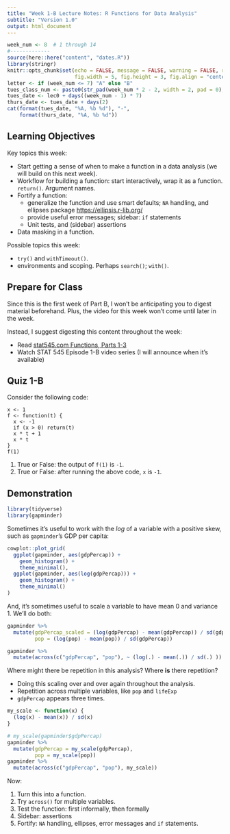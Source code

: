```yaml
---
title: "Week 1-B Lecture Notes: R Functions for Data Analysis"
subtitle: "Version 1.0"
output: html_document
---
```


```r
week_num <- 8  # 1 through 14
#-------------
source(here::here("content", "dates.R"))
library(stringr)
knitr::opts_chunk$set(echo = FALSE, message = FALSE, warning = FALSE, results = "asis",
                      fig.width = 5, fig.height = 3, fig.align = "center")
letter <- if (week_num <= 7) "A" else "B"
tues_class_num <- paste0(str_pad(week_num * 2 - 2, width = 2, pad = 0), letter)
tues_date <- lec0 + days((week_num - 1) * 7)
thurs_date <- tues_date + days(2)
cat(format(tues_date, "%A, %b %d"), "-", 
    format(thurs_date, "%A, %b %d"))
```


## Learning Objectives

Key topics this week:

- Start getting a sense of when to make a function in a data analysis (we will build on this next week).
- Workflow for building a function: start interactively, wrap it as a function. `return()`. Argument names. 
- Fortify a function: 
  - generalize the function and use smart defaults; `NA` handling, and ellipses package [https://ellipsis.r-lib.org/](https://ellipsis.r-lib.org/)
  - provide useful error messages; sidebar: `if` statements
  - Unit tests, and (sidebar) assertions
- Data masking in a function.

Possible topics this week:

- `try()` and `withTimeout()`.
- environments and scoping. Perhaps `search()`; `with()`.

## Prepare for Class

Since this is the first week of Part B, I won't be anticipating you to digest material beforehand. Plus, the video for this week won't come until later in the week.

Instead, I suggest digesting this content throughout the week:

- Read [stat545.com Functions, Parts 1-3](https://stat545.com/functions-part1.html)
- Watch STAT 545 Episode 1-B video series (I will announce when it's available) 

## Quiz 1-B

Consider the following code:

```
x <- 1
f <- function(t) {
  x <- -1
  if (x > 0) return(t)
  x * t + 1
  x * t
}
f(1)
```

1. True or False: the output of `f(1)` is `-1`. 
2. True or False: after running the above code, `x` is `-1`. 


## Demonstration

```r
library(tidyverse)
library(gapminder)
```

Sometimes it's useful to work with the _log_ of a variable with a positive skew, such as `gapminder`'s GDP per capita:

```r
cowplot::plot_grid(
  ggplot(gapminder, aes(gdpPercap)) +
    geom_histogram() +
    theme_minimal(),
  ggplot(gapminder, aes(log(gdpPercap))) +
    geom_histogram() +
    theme_minimal()
)
```
And, it's sometimes useful to scale a variable to have mean 0 and variance 1. We'll do both:

```r
gapminder %>% 
  mutate(gdpPercap_scaled = (log(gdpPercap) - mean(gdpPercap)) / sd(gdpPercap),
         pop = (log(pop) - mean(pop)) / sd(gdpPercap))

gapminder %>% 
  mutate(across(c("gdpPercap", "pop"), ~ (log(.) - mean(.)) / sd(.) ))
```

Where might there be repetition in this analysis? Where __is__ there repetition?

- Doing this scaling over and over again throughout the analysis.
- Repetition across multiple variables, like `pop` and `lifeExp`
- `gdpPercap` appears three times.

```r
my_scale <- function(x) {
  (log(x) - mean(x)) / sd(x)
}

# my_scale(gapminder$gdpPercap)
gapminder %>% 
  mutate(gdpPercap = my_scale(gdpPercap),
         pop = my_scale(pop))
gapminder %>% 
  mutate(across(c("gdpPercap", "pop"), my_scale))
```


Now:

1. Turn this into a function.
2. Try `across()` for multiple variables.
3. Test the function: first informally, then formally
4. Sidebar: assertions
5. Fortify: `NA` handling, ellipses, error messages and `if` statements.
